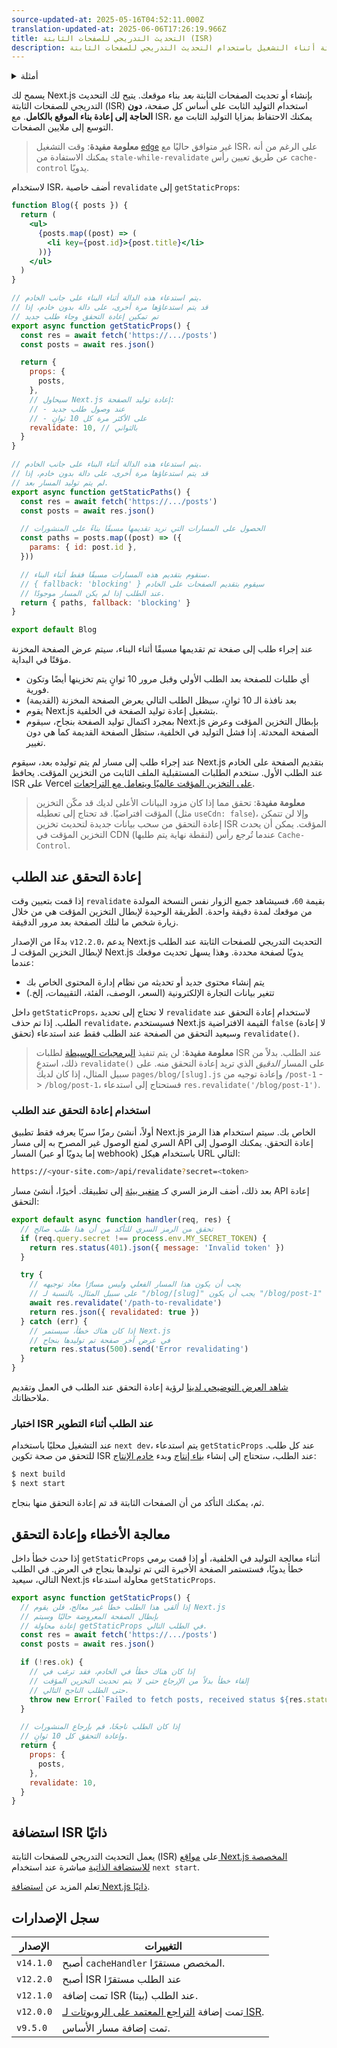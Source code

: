 ```yaml
---
source-updated-at: 2025-05-16T04:52:11.000Z
translation-updated-at: 2025-06-06T17:26:19.966Z
title: التحديث التدريجي للصفحات الثابتة (ISR)
description: تعلم كيفية إنشاء أو تحديث الصفحات الثابتة أثناء التشغيل باستخدام التحديث التدريجي للصفحات الثابتة.
---
```


<details>
  <summary>أمثلة</summary>

- [Next.js Commerce](https://nextjs.org/commerce)
- [GitHub Reactions Demo](https://reactions-demo.vercel.app/)
- [Static Tweet Demo](https://static-tweet.vercel.app/)

</details>

يسمح لك Next.js بإنشاء أو تحديث الصفحات الثابتة _بعد_ بناء موقعك. يتيح لك التحديث التدريجي للصفحات الثابتة (ISR) استخدام التوليد الثابت على أساس كل صفحة، **دون الحاجة إلى إعادة بناء الموقع بالكامل**. مع ISR، يمكنك الاحتفاظ بمزايا التوليد الثابت مع التوسع إلى ملايين الصفحات.

> **معلومة مفيدة**: وقت التشغيل [`edge`](/docs/pages/api-reference/edge) غير متوافق حاليًا مع ISR، على الرغم من أنه يمكنك الاستفادة من `stale-while-revalidate` عن طريق تعيين رأس `cache-control` يدويًا.

لاستخدام ISR، أضف خاصية `revalidate` إلى `getStaticProps`:

```jsx
function Blog({ posts }) {
  return (
    <ul>
      {posts.map((post) => (
        <li key={post.id}>{post.title}</li>
      ))}
    </ul>
  )
}

// يتم استدعاء هذه الدالة أثناء البناء على جانب الخادم.
// قد يتم استدعاؤها مرة أخرى، على دالة بدون خادم، إذا
// تم تمكين إعادة التحقق وجاء طلب جديد
export async function getStaticProps() {
  const res = await fetch('https://.../posts')
  const posts = await res.json()

  return {
    props: {
      posts,
    },
    // سيحاول Next.js إعادة توليد الصفحة:
    // - عند وصول طلب جديد
    // - على الأكثر مرة كل 10 ثوانٍ
    revalidate: 10, // بالثواني
  }
}

// يتم استدعاء هذه الدالة أثناء البناء على جانب الخادم.
// قد يتم استدعاؤها مرة أخرى، على دالة بدون خادم، إذا
// لم يتم توليد المسار بعد.
export async function getStaticPaths() {
  const res = await fetch('https://.../posts')
  const posts = await res.json()

  // الحصول على المسارات التي نريد تقديمها مسبقًا بناءً على المنشورات
  const paths = posts.map((post) => ({
    params: { id: post.id },
  }))

  // سنقوم بتقديم هذه المسارات مسبقًا فقط أثناء البناء.
  // { fallback: 'blocking' } سيقوم بتقديم الصفحات على الخادم
  // عند الطلب إذا لم يكن المسار موجودًا.
  return { paths, fallback: 'blocking' }
}

export default Blog
```

عند إجراء طلب إلى صفحة تم تقديمها مسبقًا أثناء البناء، سيتم عرض الصفحة المخزنة مؤقتًا في البداية.

- أي طلبات للصفحة بعد الطلب الأولي وقبل مرور 10 ثوانٍ يتم تخزينها أيضًا وتكون فورية.
- بعد نافذة الـ 10 ثوانٍ، سيظل الطلب التالي يعرض الصفحة المخزنة (القديمة)
- يقوم Next.js بتشغيل إعادة توليد الصفحة في الخلفية.
- بمجرد اكتمال توليد الصفحة بنجاح، سيقوم Next.js بإبطال التخزين المؤقت وعرض الصفحة المحدثة. إذا فشل التوليد في الخلفية، ستظل الصفحة القديمة كما هي دون تغيير.

عند إجراء طلب إلى مسار لم يتم توليده بعد، سيقوم Next.js بتقديم الصفحة على الخادم عند الطلب الأول. ستخدم الطلبات المستقبلية الملف الثابت من التخزين المؤقت. يحافظ ISR على Vercel [على التخزين المؤقت عالميًا ويتعامل مع التراجعات](https://vercel.com/docs/concepts/next.js/incremental-static-regeneration?utm_source=next-site&utm_medium=docs&utm_campaign=next-website).

> **معلومة مفيدة**: تحقق مما إذا كان مزود البيانات الأعلى لديك قد مكّن التخزين المؤقت افتراضيًا. قد تحتاج إلى تعطيله (مثل `useCdn: false`)، وإلا لن تتمكن إعادة التحقق من سحب بيانات جديدة لتحديث تخزين ISR المؤقت. يمكن أن يحدث التخزين المؤقت في CDN (لنقطة نهاية يتم طلبها) عندما تُرجع رأس `Cache-Control`.

## إعادة التحقق عند الطلب

إذا قمت بتعيين وقت `revalidate` بقيمة `60`، فسيشاهد جميع الزوار نفس النسخة المولدة من موقعك لمدة دقيقة واحدة. الطريقة الوحيدة لإبطال التخزين المؤقت هي من خلال زيارة شخص ما لتلك الصفحة بعد مرور الدقيقة.

بدءًا من الإصدار `v12.2.0`، يدعم Next.js التحديث التدريجي للصفحات الثابتة عند الطلب لإبطال التخزين المؤقت لـ Next.js يدويًا لصفحة محددة. وهذا يسهل تحديث موقعك عندما:

- يتم إنشاء محتوى جديد أو تحديثه من نظام إدارة المحتوى الخاص بك
- تتغير بيانات التجارة الإلكترونية (السعر، الوصف، الفئة، التقييمات، إلخ.)

داخل `getStaticProps`، لا تحتاج إلى تحديد `revalidate` لاستخدام إعادة التحقق عند الطلب. إذا تم حذف `revalidate`، فسيستخدم Next.js القيمة الافتراضية `false` (لا إعادة تحقق) وسيعيد التحقق من الصفحة عند الطلب فقط عند استدعاء `revalidate()`.

> **معلومة مفيدة**: لن يتم تنفيذ [البرمجيات الوسيطة](/docs/pages/building-your-application/routing/middleware) لطلبات ISR عند الطلب. بدلاً من ذلك، استدعِ `revalidate()` على المسار _الدقيق_ الذي تريد إعادة التحقق منه. على سبيل المثال، إذا كان لديك `pages/blog/[slug].js` وإعادة توجيه من `/post-1` -> `/blog/post-1`، فستحتاج إلى استدعاء `res.revalidate('/blog/post-1')`.

### استخدام إعادة التحقق عند الطلب

أولاً، أنشئ رمزًا سريًا يعرفه فقط تطبيق Next.js الخاص بك. سيتم استخدام هذا الرمز السري لمنع الوصول غير المصرح به إلى مسار API إعادة التحقق. يمكنك الوصول إلى المسار (إما يدويًا أو عبر webhook) باستخدام هيكل URL التالي:

```bash filename="Terminal"
https://<your-site.com>/api/revalidate?secret=<token>
```

بعد ذلك، أضف الرمز السري كـ [متغير بيئة](/docs/pages/building-your-application/configuring/environment-variables) إلى تطبيقك. أخيرًا، أنشئ مسار API إعادة التحقق:

```js filename="pages/api/revalidate.js"
export default async function handler(req, res) {
  // تحقق من الرمز السري للتأكد من أن هذا طلب صالح
  if (req.query.secret !== process.env.MY_SECRET_TOKEN) {
    return res.status(401).json({ message: 'Invalid token' })
  }

  try {
    // يجب أن يكون هذا المسار الفعلي وليس مسارًا معاد توجيهه
    // على سبيل المثال، بالنسبة لـ "/blog/[slug]" يجب أن يكون "/blog/post-1"
    await res.revalidate('/path-to-revalidate')
    return res.json({ revalidated: true })
  } catch (err) {
    // إذا كان هناك خطأ، سيستمر Next.js
    // في عرض آخر صفحة تم توليدها بنجاح
    return res.status(500).send('Error revalidating')
  }
}
```

[شاهد العرض التوضيحي لدينا](https://on-demand-isr.vercel.app) لرؤية إعادة التحقق عند الطلب في العمل وتقديم ملاحظاتك.

### اختبار ISR عند الطلب أثناء التطوير

عند التشغيل محليًا باستخدام `next dev`، يتم استدعاء `getStaticProps` عند كل طلب. للتحقق من صحة تكوين ISR عند الطلب، ستحتاج إلى إنشاء [بناء إنتاج](/docs/pages/api-reference/cli/next#next-build-options) وبدء [خادم الإنتاج](/docs/pages/api-reference/cli/next#next-start-options):

```bash filename="Terminal"
$ next build
$ next start
```

ثم، يمكنك التأكد من أن الصفحات الثابتة قد تم إعادة التحقق منها بنجاح.

## معالجة الأخطاء وإعادة التحقق

إذا حدث خطأ داخل `getStaticProps` أثناء معالجة التوليد في الخلفية، أو إذا قمت برمي خطأ يدويًا، فستستمر الصفحة الأخيرة التي تم توليدها بنجاح في العرض. في الطلب التالي، سيعيد Next.js محاولة استدعاء `getStaticProps`.

```jsx
export async function getStaticProps() {
  // إذا ألقى هذا الطلب خطأ غير معالج، فلن يقوم Next.js
  // بإبطال الصفحة المعروضة حاليًا وسيتم
  // إعادة محاولة getStaticProps في الطلب التالي.
  const res = await fetch('https://.../posts')
  const posts = await res.json()

  if (!res.ok) {
    // إذا كان هناك خطأ في الخادم، فقد ترغب في
    // إلقاء خطأ بدلاً من الإرجاع حتى لا يتم تحديث التخزين المؤقت
    // حتى الطلب الناجح التالي.
    throw new Error(`Failed to fetch posts, received status ${res.status}`)
  }

  // إذا كان الطلب ناجحًا، قم بإرجاع المنشورات
  // وإعادة التحقق كل 10 ثوانٍ.
  return {
    props: {
      posts,
    },
    revalidate: 10,
  }
}
```

## استضافة ISR ذاتيًا

يعمل التحديث التدريجي للصفحات الثابتة (ISR) على [مواقع Next.js المخصصة للاستضافة الذاتية](/docs/pages/building-your-application/deploying#self-hosting) مباشرة عند استخدام `next start`.

تعلم المزيد عن [استضافة Next.js ذاتيًا](/docs/pages/building-your-application/deploying#self-hosting).

## سجل الإصدارات

| الإصدار   | التغييرات                                                                                 |
| --------- | --------------------------------------------------------------------------------------- |
| `v14.1.0` | أصبح `cacheHandler` المخصص مستقرًا.                                                        |
| `v12.2.0` | أصبح ISR عند الطلب مستقرًا                                                                 |
| `v12.1.0` | تمت إضافة ISR عند الطلب (بيتا).                                                             |
| `v12.0.0` | تمت إضافة [التراجع المعتمد على الروبوتات لـ ISR](https://nextjs.org/blog/next-12#bot-aware-isr-fallback). |
| `v9.5.0`  | تمت إضافة مسار الأساس.                                                                        |